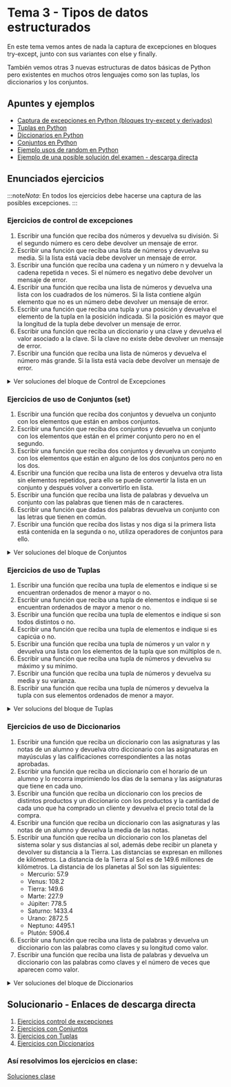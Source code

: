 # Tema 3 - Tipos de datos estructurados

En este tema vemos antes de nada la captura de excepciones en bloques try-except, junto con sus variantes con else y finally.

También vemos otras 3 nuevas estructuras de datos básicas de Python pero existentes en muchos otros lenguajes como son las tuplas, los diccionarios y los conjuntos.

## Apuntes y ejemplos

- [Captura de excepciones en Python (bloques try-except y derivados)](./apuntes_y_ejemplos/try_except.mdx)
- [Tuplas en Python](./apuntes_y_ejemplos/tuplas.mdx)
- [Diccionarios en Python](./apuntes_y_ejemplos/diccionarios.mdx)
- [Conjuntos en Python](./apuntes_y_ejemplos/conjuntos.mdx)
- [Ejemplo usos de random en Python](./apuntes_y_ejemplos/uso_random.mdx)
- [Ejemplo de una posible solución del examen - descarga directa](./solucionario/sol_examen_ud3.py)


## Enunciados ejercicios

:::note*Nota*:
En todos los ejercicios debe hacerse una captura de las posibles excepciones.
:::

### Ejercicios de control de excepciones

1. Escribir una función que reciba dos números y devuelva su división. Si el segundo número es cero debe devolver un mensaje de error.
2. Escribir una función que reciba una lista de números y devuelva su media. Si la lista está vacía debe devolver un mensaje de error.
3. Escribir una función que reciba una cadena y un número n y devuelva la cadena repetida n veces. Si el número es negativo debe devolver un mensaje de error. 
4. Escribir una función que reciba una lista de números y devuelva una lista con los cuadrados de los números. Si la lista contiene algún elemento que no es un número debe devolver un mensaje de error.    
5. Escribir una función que reciba una tupla y una posición y devuelva el elemento de la tupla en la posición indicada. Si la posición es mayor que la longitud de la tupla debe devolver un mensaje de error.
6. Escribir una función que reciba un diccionario y una clave y devuelva el valor asociado a la clave. Si la clave no existe debe devolver un mensaje de error.  
7. Escribir una función que reciba una lista de números y devuelva el número más grande. Si la lista está vacía debe devolver un mensaje de error.   

<details>
  <summary>Ver soluciones del bloque de Control de Excepciones</summary>
   <CodeBlock language="python" title="Solución">
   {require('!!raw-loader!./solucionario/ejersExcepciones').default}
   </CodeBlock>
</details>

### Ejercicios de uso de Conjuntos (set)

1. Escribir una función que reciba dos conjuntos y devuelva un conjunto con los elementos que están en ambos conjuntos.
2. Escribir una función que reciba dos conjuntos y devuelva un conjunto con los elementos que están en el primer conjunto pero no en el segundo. 
3. Escribir una función que reciba dos conjuntos y devuelva un conjunto con los elementos que están en alguno de los dos conjuntos pero no en los dos. 
4. Escribir una función que reciba una lista de enteros y devuelva otra lista sin elementos repetidos, para ello se puede convertir la lista en un conjunto y después volver a convertirlo en lista. 
5. Escribir una función que reciba una lista de palabras y devuelva un conjunto con las palabras que tienen más de n caracteres. 
6. Escribir una función que dadas dos palabras devuelva un conjunto con las letras que tienen en común.
7. Escribir una función que reciba dos listas y nos diga si la primera lista está contenida en la segunda o no, utiliza operadores de conjuntos para ello.

<details>
  <summary>Ver soluciones del bloque de Conjuntos</summary>
   <CodeBlock language="python" title="Solución">
   {require('!!raw-loader!./solucionario/ejersConjuntos.py').default}
   </CodeBlock>
</details>

### Ejercicios de uso de Tuplas

1. Escribir una función que reciba una tupla de elementos e indique si se encuentran ordenados de menor a mayor o no. 
2. Escribir una función que reciba una tupla de elementos e indique si se encuentran ordenados de mayor a menor o no.
3. Escribir una función que reciba una tupla de elementos e indique si son todos distintos o no. 
4. Escribir una función que reciba una tupla de elementos e indique si es capicúa o no. 
5. Escribir una función que reciba una tupla de números y un valor n y devuelva una lista con los elementos de la tupla que son múltiplos de n.
6. Escribir una función que reciba una tupla de números y devuelva su máximo y su mínimo.  
7. Escribir una función que reciba una tupla de números y devuelva su media y su varianza. 
8. Escribir una función que reciba una tupla de números y devuelva la tupla con sus elementos ordenados de menor a mayor.

<details>
  <summary>Ver solucions del bloque de Tuplas</summary>
   <CodeBlock language="python" title="Solución">
   {require('!!raw-loader!./solucionario/ejersTuplas.py').default}
   </CodeBlock>
</details>
  
### Ejercicios de uso de Diccionarios

1. Escribir una función que reciba un diccionario con las asignaturas y las notas de un alumno y devuelva otro diccionario con las asignaturas en mayúsculas y las calificaciones correspondientes a las notas aprobadas.    
2. Escribir una función que reciba un diccionario con el horario de un alumno y lo recorra imprimiendo los días de la semana y las asignaturas que tiene en cada uno.
3. Escribir una función que reciba un diccionario con los precios de distintos productos y un diccionario con los productos y la cantidad de cada uno que ha comprado un cliente y devuelva el precio total de la compra.
4. Escribir una función que reciba un diccionario con las asignaturas y las notas de un alumno y devuelva la media de las notas. 
5. Escribir una función que reciba un diccionario con los planetas del sistema solar y sus distancias al sol, además debe recibir un planeta y devolver su distancia a la Tierra. Las distancias se expresan en millones de kilómetros. La distancia de la Tierra al Sol es de 149.6 millones de kilómetros. La distancia de los planetas al Sol son las siguientes:
   - Mercurio: 57.9
   - Venus: 108.2
   - Tierra: 149.6
   - Marte: 227.9
   - Júpiter: 778.5
   - Saturno: 1433.4
   - Urano: 2872.5
   - Neptuno: 4495.1
   - Plutón: 5906.4
6. Escribir una función que reciba una lista de palabras y devuelva un diccionario con las palabras como claves y su longitud como valor.
7. Escribir una función que reciba una lista de palabras y devuelva un diccionario con las palabras como claves y el número de veces que aparecen como valor.

<details>
  <summary>Ver soluciones del bloque de Diccionarios</summary>
   <CodeBlock language="python" title="Solución">
   {require('!!raw-loader!./solucionario/ejersDiccionarios.py').default}
   </CodeBlock>
</details>

## Solucionario - Enlaces de descarga directa

1. [Ejercicios control de excepciones](./solucionario/ejersExcepciones.py)
2. [Ejercicios con Conjuntos](./solucionario/ejersConjuntos.py)
3. [Ejercicios con Tuplas](./solucionario/ejersTuplas.py)
4. [Ejercicios con Diccionarios](./solucionario/ejersDiccionarios.py)

### Así resolvimos los ejercicios en clase:
[Soluciones clase](./soluciones_clase/)
